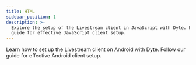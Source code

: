 ```yaml
---
title: HTML
sidebar_position: 1
description: >-
  Explore the setup of the Livestream client in JavaScript with Dyte. Follow our
  guide for effective JavaScript client setup.
---
```


Learn how to set up the Livestream client on Android with Dyte. Follow our guide for effective Android client setup.